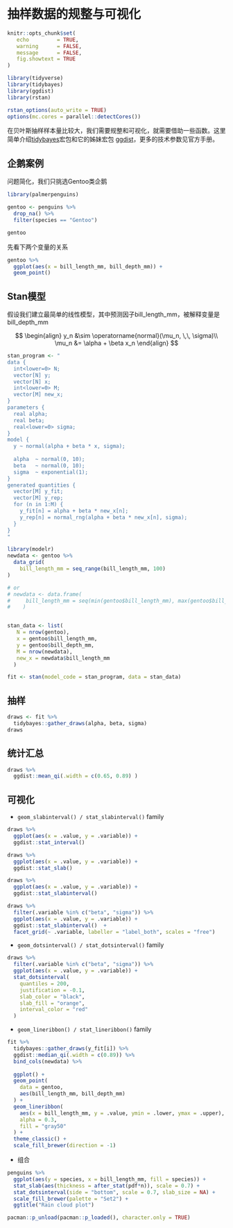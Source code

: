 # 抽样数据的规整与可视化 {#bayesian-tidybayes}

```r
knitr::opts_chunk$set(
   echo         = TRUE, 
   warning      = FALSE, 
   message      = FALSE,
   fig.showtext = TRUE
)
```

```r
library(tidyverse)
library(tidybayes)
library(ggdist)
library(rstan)

rstan_options(auto_write = TRUE)
options(mc.cores = parallel::detectCores())
```

在贝叶斯抽样样本量比较大，我们需要规整和可视化，就需要借助一些函数。这里简单介绍[tidybayes](https://github.com/mjskay/tidybayes)宏包和它的姊妹宏包
[ggdist](https://mjskay.github.io/ggdist/)，更多的技术参数见官方手册。

## 企鹅案例

问题简化，我们只挑选Gentoo类企鹅

```r
library(palmerpenguins)

gentoo <- penguins %>% 
  drop_na() %>% 
  filter(species == "Gentoo")

gentoo
```


先看下两个变量的关系
```r
gentoo %>% 
  ggplot(aes(x = bill_length_mm, bill_depth_mm)) +
  geom_point()
```



## Stan模型

假设我们建立最简单的线性模型，其中预测因子bill_length_mm，被解释变量是 bill_depth_mm 

$$
\begin{align}
y_n &\sim \operatorname{normal}(\mu_n, \,\, \sigma)\\
\mu_n &= \alpha + \beta x_n 
\end{align}
$$

```r
stan_program <- "
data {
  int<lower=0> N;
  vector[N] y;
  vector[N] x;
  int<lower=0> M;
  vector[M] new_x;  
}
parameters {
  real alpha;
  real beta;
  real<lower=0> sigma;
}
model {
  y ~ normal(alpha + beta * x, sigma);
  
  alpha  ~ normal(0, 10);
  beta   ~ normal(0, 10);
  sigma  ~ exponential(1);
}
generated quantities {
  vector[M] y_fit;
  vector[M] y_rep;
  for (n in 1:M) {
    y_fit[n] = alpha + beta * new_x[n];
    y_rep[n] = normal_rng(alpha + beta * new_x[n], sigma);
  }
}
"

library(modelr)
newdata <- gentoo %>% 
  data_grid(
    bill_length_mm = seq_range(bill_length_mm, 100)
)

# or
# newdata <- data.frame(
#     bill_length_mm = seq(min(gentoo$bill_length_mm), max(gentoo$bill_length_mm), length.out = 100)
#    ) 


stan_data <- list(
   N = nrow(gentoo),
   x = gentoo$bill_length_mm, 
   y = gentoo$bill_depth_mm,
   M = nrow(newdata),
   new_x = newdata$bill_length_mm
  )

fit <- stan(model_code = stan_program, data = stan_data)
```


## 抽样
```r
draws <- fit %>% 
  tidybayes::gather_draws(alpha, beta, sigma)
draws
```

## 统计汇总
```r
draws %>% 
  ggdist::mean_qi(.width = c(0.65, 0.89) )
```


## 可视化

- `geom_slabinterval() / stat_slabinterval()` family

```r
draws %>% 
  ggplot(aes(x = .value, y = .variable)) + 
  ggdist::stat_interval()
```

```r
draws %>% 
  ggplot(aes(x = .value, y = .variable)) + 
  ggdist::stat_slab()
```


```r
draws %>% 
  ggplot(aes(x = .value, y = .variable)) + 
  ggdist::stat_slabinterval()
```



```r
draws %>% 
  filter(.variable %in% c("beta", "sigma")) %>% 
  ggplot(aes(x = .value, y = .variable)) + 
  ggdist::stat_slabinterval()  +
  facet_grid(~ .variable, labeller = "label_both", scales = "free") 
```

- `geom_dotsinterval() / stat_dotsinterval()` family

```r
draws %>% 
  filter(.variable %in% c("beta", "sigma")) %>% 
  ggplot(aes(x = .value, y = .variable)) + 
  stat_dotsinterval(
    quantiles = 200,
    justification = -0.1,
    slab_color = "black",
    slab_fill = "orange",
    interval_color = "red"
  ) 
```


- `geom_lineribbon() / stat_lineribbon()` family

```r
fit %>% 
  tidybayes::gather_draws(y_fit[i]) %>% 
  ggdist::median_qi(.width = c(0.89)) %>%
  bind_cols(newdata) %>% 
  
  ggplot() + 
  geom_point(
    data = gentoo,
    aes(bill_length_mm, bill_depth_mm)
  ) +
  geom_lineribbon(
    aes(x = bill_length_mm, y = .value, ymin = .lower, ymax = .upper),
    alpha = 0.3, 
    fill = "gray50"
  ) +
  theme_classic() +
  scale_fill_brewer(direction = -1)
```

- 组合

```r
penguins %>%
  ggplot(aes(y = species, x = bill_length_mm, fill = species)) +
  stat_slab(aes(thickness = after_stat(pdf*n)), scale = 0.7) +
  stat_dotsinterval(side = "bottom", scale = 0.7, slab_size = NA) +
  scale_fill_brewer(palette = "Set2") +
  ggtitle("Rain cloud plot")
```



```r
pacman::p_unload(pacman::p_loaded(), character.only = TRUE)
```
